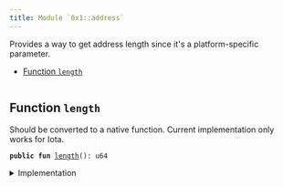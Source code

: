 ```yaml
---
title: Module `0x1::address`
---
```


Provides a way to get address length since it's a
platform-specific parameter.


-  [Function `length`](#0x1_address_length)


<pre><code></code></pre>



<Link id="0x1_address_length"></Link>

## Function `length`

Should be converted to a native function.
Current implementation only works for Iota.


<pre><code><b>public</b> <b>fun</b> <a href="../move-stdlib/address.md#0x1_address_length">length</a>(): u64
</code></pre>



<details>
<summary>Implementation</summary>


<pre><code><b>public</b> <b>fun</b> <a href="../move-stdlib/address.md#0x1_address_length">length</a>(): u64 {
    32
}
</code></pre>



</details>
